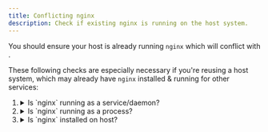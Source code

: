 ```yaml
---
title: Conflicting nginx
description: Check if existing nginx is running on the host system.
---
```


You should ensure your host is <Badge text="NOT" variant="caution" /> already running `nginx` which will conflict with <Xplex />.

These following checks are especially necessary if you're reusing a host system, which may already have `nginx` installed & running for other services:

<Steps>

1. <details>
   <summary>Is `nginx` running as a service/daemon?</summary>
   ```bash title="Check nginx service status"
   systemctl status nginx
   # should be inactive or not found
   ```
   If it shows `active` or `enabled`, it's up to you to decide whether to stop/disable it. It may be running important services on the host, so be careful of stopping or disabling it.
   :::danger[NO WARRANTY & NO REFUNDS!]
   Run the following commands only if you are absolutely sure that removing existing nginx won't break any critical services on the host, or you don't care if it does.
   :::
   ```bash title="Remove previous nginx service from host"
   systemctl stop nginx
   systemctl mask nginx
   systemctl disable nginx
   ```
   </details>

2. <details>
   <summary>Is `nginx` running as a process?</summary>
   ```bash title="Check nginx process status"
   ps aux | grep nginx
   ```
   Even in this case, if it's running, then it's up to you to decide whether to stop it. It may break important services on the host, so be careful of stopping it.
   :::danger[NO WARRANTY & NO REFUNDS!]
   Run the following commands only if you are absolutely sure that removing existing nginx won't break any critical services on the host, or you don't care if it does.
   :::
   ```bash title="Stop existing nginx process"
   nginx -s stop
   ```
   </details>

3. <details>
   <summary>Is `nginx` installed on host?</summary>
   ```bash title="Check if nginx is available in $PATH"
   which nginx
   ```
   If nginx is installed, but from the previous steps you've verified that it's not running, then you can safely ignore it. We will use a different (RTMP enabled) `nginx` build for <Xplex />.
   
   You can also choose to remove it if you're sure it'll not be needed (*not recommended*).
   </details>

</Steps>
